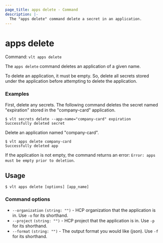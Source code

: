 ```yaml
---
page_title: apps delete - Command
description: |-
  The "apps delete" command delete a secret in an application.
---
```


# apps delete 

Command: `vlt apps delete`

The `apps delete` command deletes an application of a given name. 

<Note>

To delete an application, it must be empty. So, delete all secrets stored under
the application before attempting to delete the application.

</Note>

### Examples

First, delete any secrets. The following command deletes the secret named
"expiration" stored in the "company-card" application.

```shell-session
$ vlt secrets delete --app-name="company-card" expiration
Successfully deleted secret
``` 

Delete an application named "company-card". 

```shell-session
$ vlt apps delete company-card
Successfully deleted app
```

<Tip>

If the application is not empty, the command returns an error: `Error: apps must
be empty prior to deletion`.

</Tip>


## Usage

<CodeBlockConfig hideClipboard>

```shell-session
$ vlt apps delete [options] [app_name]
```

</CodeBlockConfig>


### Command options

- `--organization` `(string: "")` - HCP organization that the application is in.
  Use `-o` for its shorthand.
- `--project` `(string: "")` - HCP project that the application is in. Use `-p`
  for its shorthand.
- `--format` `(string: "")` - The output format you would like (json). Use `-f`
  for its shorthand.

